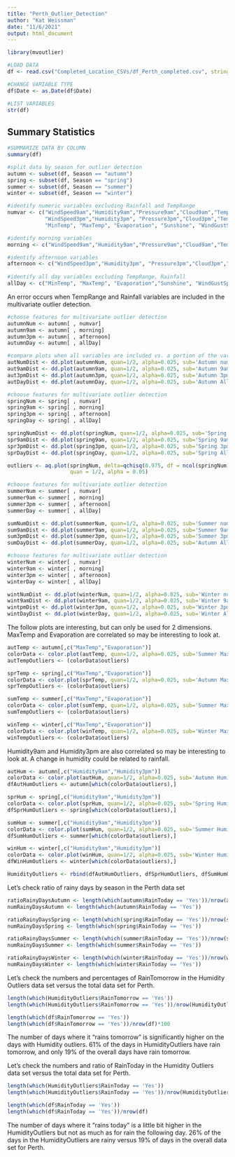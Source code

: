 ```yaml
---
title: "Perth_Outlier_Detection"
author: "Kat Weissman"
date: "11/6/2021"
output: html_document
---
```


```r
library(mvoutlier)
```


```r
#LOAD DATA
df <- read.csv("Completed_Location_CSVs/df_Perth_completed.csv", stringsAsFactors = T)

#CHANGE VARIABLE TYPE
df$Date <- as.Date(df$Date)

#LIST VARIABLES
str(df)
```

## Summary Statistics

```r
#SUMMARIZE DATA BY COLUMN
summary(df)
```
```r
#split data by season for outlier detection
autumn <- subset(df, Season == "autumn")
spring <- subset(df, Season == "spring")
summer <- subset(df, Season == "summer")
winter <- subset(df, Season == "winter")

#identify numeric variables excluding Rainfall and TempRange
numvar <- c("WindSpeed9am","Humidity9am","Pressure9am","Cloud9am","Temp9am",
            "WindSpeed3pm","Humidity3pm", "Pressure3pm","Cloud3pm","Temp3pm",
            "MinTemp", "MaxTemp", "Evaporation", "Sunshine", "WindGustSpeed")

#identify morning variables
morning <- c("WindSpeed9am","Humidity9am","Pressure9am","Cloud9am","Temp9am")

#identify afternoon variables
afternoon <- c("WindSpeed3pm","Humidity3pm", "Pressure3pm","Cloud3pm","Temp3pm")
  
#identify all day variables excluding TempRange, Rainfall
allDay <- c("MinTemp", "MaxTemp", "Evaporation","Sunshine", "WindGustSpeed")

```

An error occurs when TempRange and Rainfall variables are included in the multivariate outlier detection.

```r
#choose features for multivariate outlier detection
autumnNum <- autumn[ , numvar]
autumn9am <- autumn[ , morning]
autumn3pm <- autumn[ , afternoon]
autumnDay <- autumn[ , allDay]

#compare plots when all variables are included vs. a portion of the variables
autNumDist <- dd.plot(autumnNum, quan=1/2, alpha=0.025, sub='Autumn numeric excluding Rainfall & TempRange')
aut9amDist <- dd.plot(autumn9am, quan=1/2, alpha=0.025, sub='Autumn 9am')
aut3pmDist <- dd.plot(autumn3pm, quan=1/2, alpha=0.025, sub='Autumn 3pm')
autDayDist <- dd.plot(autumnDay, quan=1/2, alpha=0.025, sub='Autumn All Day')
```
```r
#choose features for multivariate outlier detection
springNum <- spring[ , numvar]
spring9am <- spring[ , morning]
spring3pm <- spring[ , afternoon]
springDay <- spring[ , allDay]

springNumDist <- dd.plot(springNum, quan=1/2, alpha=0.025, sub='Spring numeric excluding Rainfall & TempRange')
spr9amDist <- dd.plot(spring9am, quan=1/2, alpha=0.025, sub='Spring 9am')
spr3pmDist <- dd.plot(spring3pm, quan=1/2, alpha=0.025, sub='Spring 3pm')
sprDayDist <- dd.plot(springDay, quan=1/2, alpha=0.025, sub='Spring All Day')

outliers <- aq.plot(springNum, delta=qchisq(0.975, df = ncol(springNum)),
                    quan = 1/2, alpha = 0.05)
```
```r
#choose features for multivariate outlier detection
summerNum <- summer[ , numvar]
summer9am <- summer[ , morning]
summer3pm <- summer[ , afternoon]
summerDay <- summer[ , allDay]

sumNumDist <- dd.plot(summerNum, quan=1/2, alpha=0.025, sub='Summer numeric excluding Rainfall & TempRange')
sum9amDist <- dd.plot(summer9am, quan=1/2, alpha=0.025, sub='Summer 9am')
sum3pmDist <- dd.plot(summer3pm, quan=1/2, alpha=0.025, sub='Summer 3pm')
sumDayDist <- dd.plot(summerDay, quan=1/2, alpha=0.025, sub='Autumn All Day')
```

```r
#choose features for multivariate outlier detection
winterNum <- winter[ , numvar]
winter9am <- winter[ , morning]
winter3pm <- winter[ , afternoon]
winterDay <- winter[ , allDay]

wintNumDist <- dd.plot(winterNum, quan=1/2, alpha=0.025, sub='Winter numeric excluding Rainfall & TempRange')
wint9amDist <- dd.plot(winter9am, quan=1/2, alpha=0.025, sub='Winter 9am')
wintpmDist <- dd.plot(winter3pm, quan=1/2, alpha=0.025, sub='Winter 3pm')
wintDayDist <- dd.plot(winterDay, quan=1/2, alpha=0.025, sub='Winter All Day')
```


The follow plots are interesting, but can only be used for 2 dimensions.
MaxTemp and Evaporation are correlated so may be interesting to look at.

```r
autTemp <- autumn[,c("MaxTemp","Evaporation")]
colorData <- color.plot(autTemp, quan=1/2, alpha=0.025, sub='Summer MaxTemp vs Evaporation')
autTempOutliers <- (colorData$outliers)

sprTemp <- spring[,c("MaxTemp","Evaporation")]
colorData <- color.plot(sprTemp, quan=1/2, alpha=0.025, sub='Autumn MaxTemp vs Evaporation')
sprTempOutliers <- (colorData$outliers)

sumTemp <- summer[,c("MaxTemp","Evaporation")]
colorData <- color.plot(sumTemp, quan=1/2, alpha=0.025, sub='Summer MaxTemp vs Evaporation')
sumTempOutliers <- (colorData$outliers)

winTemp <- winter[,c("MaxTemp","Evaporation")]
colorData <- color.plot(winTemp, quan=1/2, alpha=0.025, sub='Winter MaxTemp vs Evaporation')
winTempOutliers <- (colorData$outliers)

```

Humidity9am and Humidity3pm are also correlated so may be interesting to look at.
A change in humidity could be related to rainfall.

```r
autHum <- autumn[,c("Humidity9am","Humidity3pm")]
colorData <- color.plot(autHum, quan=1/2, alpha=0.025, sub='Autumn Humidity9am vs Humidity3pm')
dfAutHumOutliers <- autumn[which(colorData$outliers),]

sprHum <- spring[,c("Humidity9am","Humidity3pm")]
colorData <- color.plot(sprHum, quan=1/2, alpha=0.025, sub='Spring Humidity9am vs Humidity3pm')
dfSprHumOutliers <- spring[which(colorData$outliers),]

sumHum <- summer[,c("Humidity9am","Humidity3pm")]
colorData <- color.plot(sumHum, quan=1/2, alpha=0.025, sub='Summer Humidity9am vs Humidity3pm')
dfSumHumOutliers <- summer[which(colorData$outliers),]

winHum <- winter[,c("Humidity9am","Humidity3pm")]
colorData <- color.plot(winHum, quan=1/2, alpha=0.025, sub='Winter Humidity9am vs Humidity3pm')
dfWinHumOutliers <- winter[which(colorData$outliers),]

HumidityOutliers <- rbind(dfAutHumOutliers, dfSprHumOutliers, dfSumHumOutliers, dfWinHumOutliers)

```
Let's check ratio of rainy days by season in the Perth data set

```r
ratioRainyDaysAutumn <- length(which(autumn$RainToday == 'Yes'))/nrow(autumn)
numRainyDaysAutumn <- length(which(autumn$RainToday == 'Yes'))

ratioRainyDaysSpring <- length(which(spring$RainToday == 'Yes'))/nrow(spring)
numRainyDaysSpring <- length(which(spring$RainToday == 'Yes'))

ratioRainyDaysSummer <- length(which(summer$RainToday == 'Yes'))/nrow(summer)
numRainyDaysSummer <- length(which(summer$RainToday == 'Yes'))

ratioRainyDaysWinter <- length(which(winter$RainToday == 'Yes'))/nrow(winter)
numRainyDaysWinter <- length(which(winter$RainToday == 'Yes'))
```

Let's check the numbers and percentages of RainTomorrow in the Humidity Outliers
data set versus the total data set for Perth.

```r
length(which(HumidityOutliers$RainTomorrow == 'Yes'))
length(which(HumidityOutliers$RainTomorrow == 'Yes'))/nrow(HumidityOutliers)*100

length(which(df$RainTomorrow == 'Yes'))
length(which(df$RainTomorrow == 'Yes'))/nrow(df)*100
```
The number of days where it "rains tomorrow" is significantly higher on the days
with Humidity outliers. 61% of the days in HumidityOutliers have rain tomorrow,
and only 19% of the overall days have rain tomorrow.

Let's check the numbers and ratio of RainToday in the Humidity Outliers
data set versus the total data set for Perth.

```r
length(which(HumidityOutliers$RainToday == 'Yes'))
length(which(HumidityOutliers$RainToday == 'Yes'))/nrow(HumidityOutliers)

length(which(df$RainToday == 'Yes'))
length(which(df$RainToday == 'Yes'))/nrow(df)
```

The number of days where it "rains today" is a little bit higher in the HumidityOutliers
but not as much as for rain the following day. 26% of the days in the HumidityOutliers
are rainy versus 19% of days in the overall data set for Perth.

